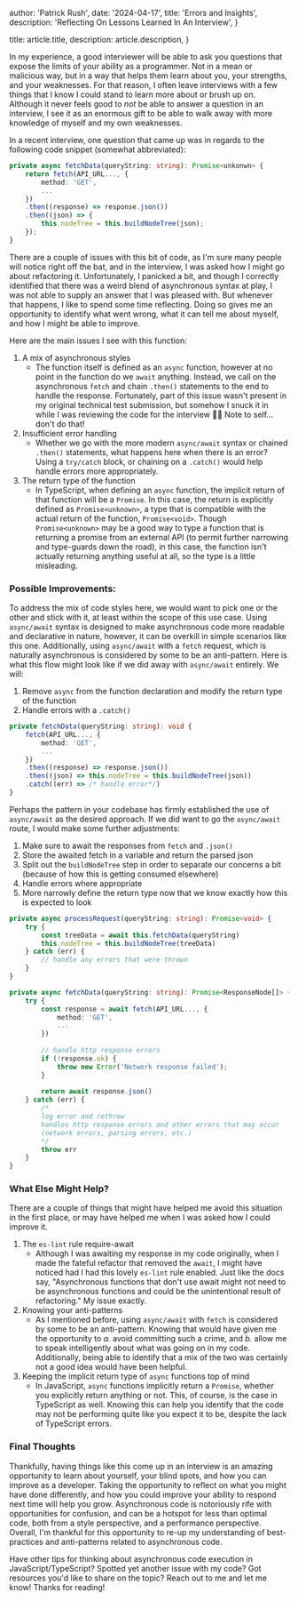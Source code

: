 
  author: 'Patrick Rush',
  date: '2024-04-17',
  title: 'Errors and Insights',
  description:
    'Reflecting On Lessons Learned In An Interview',
}

  title: article.title,
  description: article.description,
}


In my experience, a good interviewer will be able to ask you questions that expose the limits of your ability as a programmer. Not in a mean or malicious way, but in a way that helps them learn about you, your strengths, and your weaknesses. For that reason, I often leave interviews with a few things that I know I could stand to learn more about or brush up on. Although it never feels good to *not* be able to answer a question in an interview, I see it as an enormous gift to be able to walk away with more knowledge of myself and my own weaknesses. 

In a recent interview, one question that came up was in regards to the following code snippet (somewhat abbreviated):

```ts
private async fetchData(queryString: string): Promise<unkonwn> {
    return fetch(API_URL..., {
        method: 'GET',
        ...
    })
    .then((response) => response.json())
    .then((json) => {
        this.nodeTree = this.buildNodeTree(json);
    });
}
```

There are a couple of issues with this bit of code, as I&apos;m sure many people will notice right off the bat, and in the interview, I was asked how I might go about refactoring it. Unfortunately, I panicked a bit, and though I correctly identified that there was a weird blend of asynchronous syntax at play, I was not able to supply an answer that I was pleased with. But whenever that happens, I like to spend some time reflecting. Doing so gives me an opportunity to identify what went wrong, what it can tell me about myself, and how I might be able to improve.

Here are the main issues I see with this function:

1. A mix of asynchronous styles
	-  The function itself is defined as an `async` function, however at no point in the function do we `await` anything. Instead, we call on the asynchronous `fetch` and chain `.then()` statements to the end to handle the response. Fortunately, part of this issue wasn&apos;t present in my original technical test submission, but somehow I snuck it in while I was reviewing the code for the interview 🤦‍♂️ Note to self... don&apos;t do that! 
2. Insufficient error handling
	- Whether we go with the more modern `async/await` syntax or chained `.then()` statements, what happens here when there is an error? Using a `try/catch` block, or chaining on a `.catch()` would help handle errors more appropriately.
3. The return type of the function
	- In TypeScript, when defining an `async` function, the implicit return of that function will be a `Promise`. In this case, the return is explicitly defined as `Promise<unknown>`, a type that is compatible with the actual return of the function, `Promise<void>`. Though `Promise<unknown>` may be a good way to type a function that is returning a promise from an external API (to permit further narrowing and type-guards down the road), in this case, the function isn&apos;t actually returning anything useful at all, so the type is a little misleading.

### Possible Improvements:

To address the mix of code styles here, we would want to pick one or the other and stick with it, at least within the scope of this use case. Using `async/await` syntax is designed to make asynchronous code more readable and declarative in nature, however, it can be overkill in simple scenarios like this one. Additionally, using `async/await` with a `fetch` request, which is naturally asynchronous is considered by some to be an anti-pattern. Here is what this flow might look like if we did away with `async/await` entirely. We will:

1. Remove `async` from the function declaration and modify the return type of the function
2. Handle errors with a `.catch()`

```ts
private fetchData(queryString: string): void {
    fetch(API_URL..., {
        method: 'GET',
        ...
    })
    .then((response) => response.json())
    .then((json) => this.nodeTree = this.buildNodeTree(json))
    .catch((err) => /* handle error*/)
}
```

Perhaps the pattern in your codebase has firmly established the use of `async/await` as the desired approach. If we did want to go the `async/await` route, I would make some further adjustments:

1. Make sure to await the responses from `fetch` and `.json()`
2. Store the awaited fetch in a variable and return the parsed json
3. Split out the `buildNodeTree` step in order to separate our concerns a bit (because of how this is getting consumed elsewhere)
4. Handle errors where appropriate
5. More narrowly define the return type now that we know exactly how this is expected to look

```ts
private async processRequest(queryString: string): Promise<void> {
    try {
        const treeData = await this.fetchData(queryString)
        this.nodeTree = this.buildNodeTree(treeData)
    } catch (err) {
        // handle any errors that were thrown
    }
}

private async fetchData(queryString: string): Promise<ResponseNode[]> {
    try {
        const response = await fetch(API_URL..., {
            method: 'GET',
            ...
        })
        
        // handle http response errors
        if (!response.ok) {
            throw new Error('Network response failed');
        }
        
        return await response.json()
    } catch (err) {
        /*
        log error and rethrow
        handles http response errors and other errors that may occur
        (network errors, parsing errors, etc.)
        */
        throw err
    }
}
```

### What Else Might Help?

There are a couple of things that might have helped me avoid this situation in the first place, or may have helped me when I was asked how I could improve it.

1. The `es-lint` rule <Link target="_blank" href="https://eslint.org/docs/latest/rules/require-await">require-await</Link>
    - Although I was awaiting my response in my code originally, when I made the fateful refactor that removed the `await`, I might have noticed had I had this lovely `es-lint` rule enabled. Just like the docs say, "Asynchronous functions that don&apos;t use await might not need to be asynchronous functions and could be the unintentional result of refactoring." My issue exactly. 
2. Knowing your anti-patterns
    - As I mentioned before, using `async/await` with `fetch` is considered by some to be an anti-pattern. Knowing that would have given me the opportunity to *a.* avoid committing such a crime, and *b.* allow me to speak intelligently about what was going on in my code. Additionally, being able to identify that a mix of the two was certainly not a good idea would have been helpful. 
3. Keeping the implicit return type of `async` functions top of mind
    - In JavaScript, `async` functions implicitly return a `Promise`, whether you explicitly return anything or not. This, of course, is the case in TypeScript as well. Knowing this can help you identify that the code may not be performing quite like you expect it to be, despite the lack of TypeScript errors.

### Final Thoughts

Thankfully, having things like this come up in an interview is an amazing opportunity to learn about yourself, your blind spots, and how you can improve as a developer. Taking the opportunity to reflect on what you might have done differently, and how you could improve your ability to respond next time will help you grow. Asynchronous code is notoriously rife with opportunities for confusion, and can be a hotspot for less than optimal code, both from a style perspective, and a performance perspective. Overall, I&apos;m thankful for this opportunity to re-up my understanding of best-practices and anti-patterns related to asynchronous code.

Have other tips for thinking about asynchronous code execution in JavaScript/TypeScript? Spotted yet another issue with my code? Got resources you&apos;d like to share on the topic? Reach out to me and let me know! Thanks for reading! 